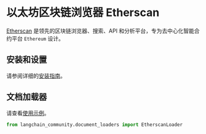 # 以太坊区块链浏览器 Etherscan

[Etherscan](https://docs.etherscan.io/) 是领先的区块链浏览器、搜索、API 和分析平台，专为去中心化智能合约平台 `Ethereum` 设计。

## 安装和设置

请参阅详细的[安装指南](/docs/integrations/document_loaders/etherscan)。

## 文档加载器

请查看[使用示例](/docs/integrations/document_loaders/etherscan)。

```python
from langchain_community.document_loaders import EtherscanLoader
```